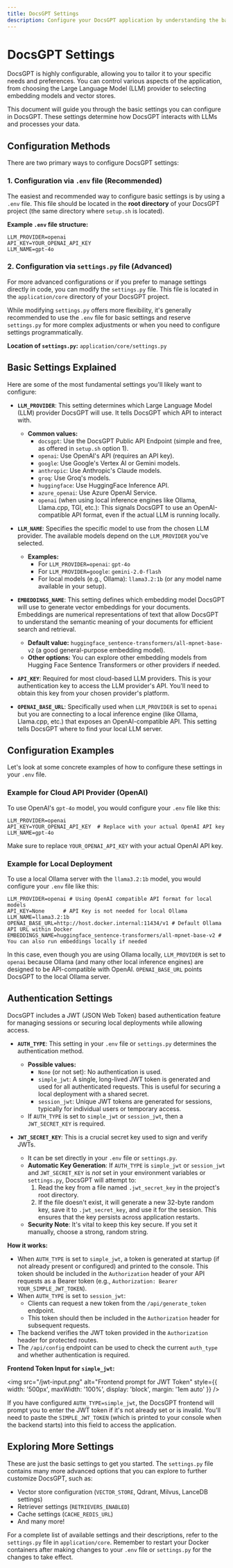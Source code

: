 ```yaml
---
title: DocsGPT Settings
description: Configure your DocsGPT application by understanding the basic settings.
---
```


# DocsGPT Settings

DocsGPT is highly configurable, allowing you to tailor it to your specific needs and preferences. You can control various aspects of the application, from choosing the Large Language Model (LLM) provider to selecting embedding models and vector stores.

This document will guide you through the basic settings you can configure in DocsGPT. These settings determine how DocsGPT interacts with LLMs and processes your data.

## Configuration Methods

There are two primary ways to configure DocsGPT settings:

### 1. Configuration via `.env` file (Recommended)

The easiest and recommended way to configure basic settings is by using a `.env` file. This file should be located in the **root directory** of your DocsGPT project (the same directory where `setup.sh` is located).

**Example `.env` file structure:**

```
LLM_PROVIDER=openai
API_KEY=YOUR_OPENAI_API_KEY
LLM_NAME=gpt-4o
```

### 2. Configuration via `settings.py` file (Advanced)

For more advanced configurations or if you prefer to manage settings directly in code, you can modify the `settings.py` file. This file is located in the `application/core` directory of your DocsGPT project.

While modifying `settings.py` offers more flexibility, it's generally recommended to use the `.env` file for basic settings and reserve `settings.py` for more complex adjustments or when you need to configure settings programmatically.

**Location of `settings.py`:** `application/core/settings.py`

## Basic Settings Explained

Here are some of the most fundamental settings you'll likely want to configure:

- **`LLM_PROVIDER`**: This setting determines which Large Language Model (LLM) provider DocsGPT will use.  It tells DocsGPT which API to interact with.

    - **Common values:**
        - `docsgpt`:  Use the DocsGPT Public API Endpoint (simple and free, as offered in `setup.sh` option 1).
        - `openai`: Use OpenAI's API (requires an API key).
        - `google`: Use Google's Vertex AI or Gemini models.
        - `anthropic`: Use Anthropic's Claude models.
        - `groq`: Use Groq's models.
        - `huggingface`: Use HuggingFace Inference API.
        - `azure_openai`: Use Azure OpenAI Service.
        - `openai` (when using local inference engines like Ollama, Llama.cpp, TGI, etc.):  This signals DocsGPT to use an OpenAI-compatible API format, even if the actual LLM is running locally.

- **`LLM_NAME`**:  Specifies the specific model to use from the chosen LLM provider. The available models depend on the `LLM_PROVIDER` you've selected.

    - **Examples:**
        - For `LLM_PROVIDER=openai`: `gpt-4o`
        - For `LLM_PROVIDER=google`: `gemini-2.0-flash`
        - For local models (e.g., Ollama): `llama3.2:1b` (or any model name available in your setup).

- **`EMBEDDINGS_NAME`**:  This setting defines which embedding model DocsGPT will use to generate vector embeddings for your documents. Embeddings are numerical representations of text that allow DocsGPT to understand the semantic meaning of your documents for efficient search and retrieval.

    - **Default value:** `huggingface_sentence-transformers/all-mpnet-base-v2` (a good general-purpose embedding model).
    - **Other options:** You can explore other embedding models from Hugging Face Sentence Transformers or other providers if needed.

- **`API_KEY`**:  Required for most cloud-based LLM providers.  This is your authentication key to access the LLM provider's API. You'll need to obtain this key from your chosen provider's platform.

- **`OPENAI_BASE_URL`**:  Specifically used when `LLM_PROVIDER` is set to `openai` but you are connecting to a local inference engine (like Ollama, Llama.cpp, etc.) that exposes an OpenAI-compatible API.  This setting tells DocsGPT where to find your local LLM server.

## Configuration Examples

Let's look at some concrete examples of how to configure these settings in your `.env` file.

### Example for Cloud API Provider (OpenAI)

To use OpenAI's `gpt-4o` model, you would configure your `.env` file like this:

```
LLM_PROVIDER=openai
API_KEY=YOUR_OPENAI_API_KEY  # Replace with your actual OpenAI API key
LLM_NAME=gpt-4o
```

Make sure to replace `YOUR_OPENAI_API_KEY` with your actual OpenAI API key.

### Example for Local Deployment

To use a local Ollama server with the `llama3.2:1b` model, you would configure your `.env` file like this:

```
LLM_PROVIDER=openai # Using OpenAI compatible API format for local models
API_KEY=None      # API Key is not needed for local Ollama
LLM_NAME=llama3.2:1b
OPENAI_BASE_URL=http://host.docker.internal:11434/v1 # Default Ollama API URL within Docker
EMBEDDINGS_NAME=huggingface_sentence-transformers/all-mpnet-base-v2 # You can also run embeddings locally if needed
```

In this case, even though you are using Ollama locally, `LLM_PROVIDER` is set to `openai` because Ollama (and many other local inference engines) are designed to be API-compatible with OpenAI.  `OPENAI_BASE_URL` points DocsGPT to the local Ollama server.

## Authentication Settings

DocsGPT includes a JWT (JSON Web Token) based authentication feature for managing sessions or securing local deployments while allowing access.

- **`AUTH_TYPE`**: This setting in your `.env` file or `settings.py` determines the authentication method.
    
    - **Possible values:**
        - `None` (or not set): No authentication is used.
        - `simple_jwt`: A single, long-lived JWT token is generated and used for all authenticated requests. This is useful for securing a local deployment with a shared secret.
        - `session_jwt`: Unique JWT tokens are generated for sessions, typically for individual users or temporary access.
    - If `AUTH_TYPE` is set to `simple_jwt` or `session_jwt`, then a `JWT_SECRET_KEY` is required.
- **`JWT_SECRET_KEY`**: This is a crucial secret key used to sign and verify JWTs.
    
    - It can be set directly in your `.env` file or `settings.py`.
    - **Automatic Key Generation**: If `AUTH_TYPE` is `simple_jwt` or `session_jwt` and `JWT_SECRET_KEY` is _not_ set in your environment variables or `settings.py`, DocsGPT will attempt to:
        1. Read the key from a file named `.jwt_secret_key` in the project's root directory.
        2. If the file doesn't exist, it will generate a new 32-byte random key, save it to `.jwt_secret_key`, and use it for the session. This ensures that the key persists across application restarts.
    - **Security Note**: It's vital to keep this key secure. If you set it manually, choose a strong, random string.

**How it works:**

- When `AUTH_TYPE` is set to `simple_jwt`, a token is generated at startup (if not already present or configured) and printed to the console. This token should be included in the `Authorization` header of your API requests as a Bearer token (e.g., `Authorization: Bearer YOUR_SIMPLE_JWT_TOKEN`).
- When `AUTH_TYPE` is set to `session_jwt`:
    - Clients can request a new token from the `/api/generate_token` endpoint.
    - This token should then be included in the `Authorization` header for subsequent requests.
- The backend verifies the JWT token provided in the `Authorization` header for protected routes.
- The `/api/config` endpoint can be used to check the current `auth_type` and whether authentication is required.

**Frontend Token Input for `simple_jwt`:**

<img 
  src="/jwt-input.png" 
  alt="Frontend prompt for JWT Token" 
  style={{ 
    width: '500px', 
    maxWidth: '100%', 
    display: 'block', 
    margin: '1em auto' 
  }} 
/>

If you have configured `AUTH_TYPE=simple_jwt`, the DocsGPT frontend will prompt you to enter the JWT token if it's not already set or is invalid. You'll need to paste the `SIMPLE_JWT_TOKEN` (which is printed to your console when the backend starts) into this field to access the application.

## Exploring More Settings

These are just the basic settings to get you started. The `settings.py` file contains many more advanced options that you can explore to further customize DocsGPT, such as:

- Vector store configuration (`VECTOR_STORE`, Qdrant, Milvus, LanceDB settings)
- Retriever settings (`RETRIEVERS_ENABLED`)
- Cache settings (`CACHE_REDIS_URL`)
- And many more!

For a complete list of available settings and their descriptions, refer to the `settings.py` file in `application/core`. Remember to restart your Docker containers after making changes to your `.env` file or `settings.py` for the changes to take effect.